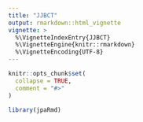 ```yaml
---
title: "JJBCT"
output: rmarkdown::html_vignette
vignette: >
  %\VignetteIndexEntry{JJBCT}
  %\VignetteEngine{knitr::rmarkdown}
  %\VignetteEncoding{UTF-8}
---
```


```r
knitr::opts_chunk$set(
  collapse = TRUE,
  comment = "#>"
)
```

```r
library(jpaRmd)
```
